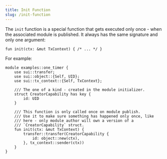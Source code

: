 ```yaml
---
title: Init Function
slug: /init-function
---
```


The `init` function is a special function that gets executed only once - when the associated module is published. It always has the same signature and only one argument:

```sui-move
fun init(ctx: &mut TxContext) { /* ... */ }
```

For example:

```sui-move
module examples::one_timer {
    use sui::transfer;
    use sui::object::{Self, UID};
    use sui::tx_context::{Self, TxContext};

    /// The one of a kind - created in the module initializer.
    struct CreatorCapability has key {
        id: UID
    }

    /// This function is only called once on module publish.
    /// Use it to make sure something has happened only once, like
    /// here - only module author will own a version of a
    /// `CreatorCapability` struct.
    fun init(ctx: &mut TxContext) {
        transfer::transfer(CreatorCapability {
            id: object::new(ctx),
        }, tx_context::sender(ctx))
    }
}
```
